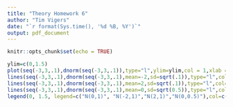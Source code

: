 ```yaml
---
title: "Theory Homework 6"
author: "Tim Vigers"
date: "`r format(Sys.time(), '%d %B, %Y')`"
output: pdf_document
---
```


```r
knitr::opts_chunk$set(echo = TRUE)
```

```r
ylim=c(0,1.5)
plot(seq(-3,3,.1),dnorm(seq(-3,3,.1)),type="l",ylim=ylim,col = 1,xlab = "x",ylab = "f(x)")
lines(seq(-3,3,.1),dnorm(seq(-3,3,.1),mean=-2,sd=sqrt(.1)),type="l",col=2)
lines(seq(-3,3,.1),dnorm(seq(-3,3,.1),mean=2,sd=sqrt(.1)),type="l",col=3)
lines(seq(-3,3,.1),dnorm(seq(-3,3,.1),mean=0,sd=sqrt(0.5)),type="l",col=4)
legend(0, 1.5, legend=c("N(0,1)", "N(-2,1)","N(2,1)","N(0,0.5)"),col=c(1:4), lty=1,cex = 0.8)
```
